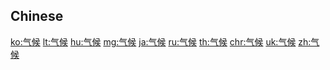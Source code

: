 {{also|氣候}}
==Chinese==
{{zh-see|氣候}}

[[ko:气候]]
[[lt:气候]]
[[hu:气候]]
[[mg:气候]]
[[ja:气候]]
[[ru:气候]]
[[th:气候]]
[[chr:气候]]
[[uk:气候]]
[[zh:气候]]